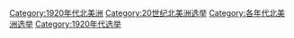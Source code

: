 [[Category:1920年代北美洲|Category:1920年代北美洲]]
[[Category:20世纪北美洲选举|Category:20世纪北美洲选举]]
[[Category:各年代北美洲选举|Category:各年代北美洲选举]]
[[Category:1920年代选举|Category:1920年代选举]]